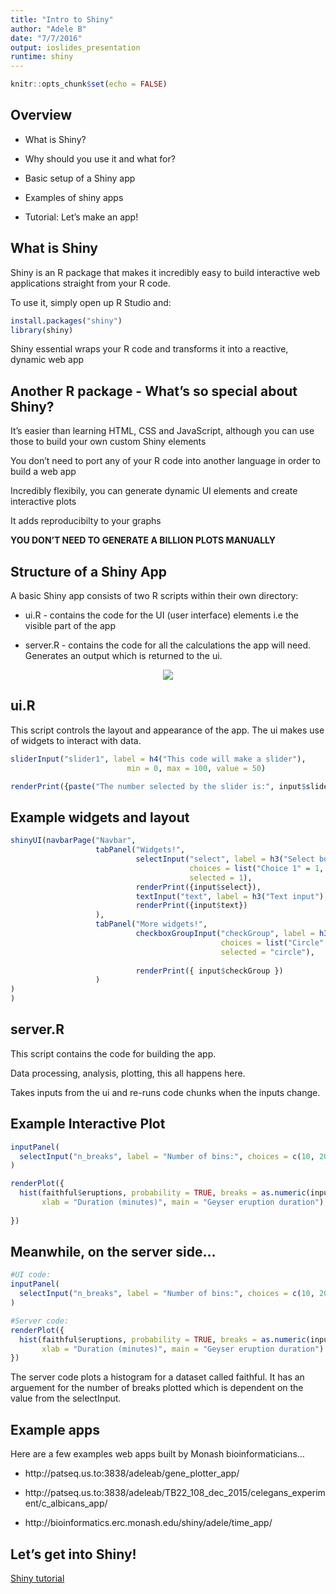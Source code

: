 ```yaml
---
title: "Intro to Shiny"
author: "Adele B"
date: "7/7/2016"
output: ioslides_presentation
runtime: shiny
---
```


```r
knitr::opts_chunk$set(echo = FALSE)
```

## Overview

* What is Shiny?

* Why should you use it and what for?

* Basic setup of a Shiny app

* Examples of shiny apps

* Tutorial: Let's make an app!

## What is Shiny

Shiny is an R package that makes it incredibly easy to build interactive web applications straight from your R code.

To use it, simply open up R Studio and:

```r
install.packages("shiny")
library(shiny)
```
Shiny essential wraps your R code and transforms it into a reactive, dynamic web app

## Another R package - What's so special about Shiny?

It's easier than learning HTML, CSS and JavaScript, although you can use those to build your own custom Shiny elements

You don't need to port any of your R code into another language in order to build a web app

Incredibly flexibily, you can generate dynamic UI elements and create interactive plots

It adds reproducibilty to your graphs

**YOU DON'T NEED TO GENERATE A BILLION PLOTS MANUALLY** 

## Structure of a Shiny App

A basic Shiny app consists of two R scripts within their own directory:

* ui.R - contains the code for the UI (user interface) elements i.e the visible part of the app 

* server.R - contains the code for all the calculations the app will need. Generates an output which is returned to the ui.

<center>![](shiny_structure.png)</center>

## ui.R

This script controls the layout and appearance of the app. The ui makes use of widgets to interact with data.

```r
sliderInput("slider1", label = h4("This code will make a slider"),
                          min = 0, max = 100, value = 50)
```
```r
renderPrint({paste("The number selected by the slider is:", input$slider1)})
```



## Example widgets and layout

```r
shinyUI(navbarPage("Navbar",
                   tabPanel("Widgets!",
                            selectInput("select", label = h3("Select box"), 
                                        choices = list("Choice 1" = 1, "Choice 2" = 2, "Choice 3" = 3), 
                                        selected = 1),
                            renderPrint({input$select}),
                            textInput("text", label = h3("Text input"), value = "Enter text..."),
                            renderPrint({input$text})
                   ),
                   tabPanel("More widgets!",
                            checkboxGroupInput("checkGroup", label = h3("Checkbox group"), 
                                               choices = list("Circle" = "circle", "Square" = "square", "Triangle" = "triangle"),
                                               selected = "circle"),
                            
                            renderPrint({ input$checkGroup })
                   )
)
)

```

## server.R

This script contains the code for building the app. 

Data processing, analysis, plotting, this all happens here.

Takes inputs from the ui and re-runs code chunks when the inputs change.


## Example Interactive Plot

```r
inputPanel(
  selectInput("n_breaks", label = "Number of bins:", choices = c(10, 20, 30, 50), selected = 20)#,
)

renderPlot({
  hist(faithful$eruptions, probability = TRUE, breaks = as.numeric(input$n_breaks),
       xlab = "Duration (minutes)", main = "Geyser eruption duration")
  
})
```

## Meanwhile, on the server side...

```r
#UI code:
inputPanel(
  selectInput("n_breaks", label = "Number of bins:", choices = c(10, 20, 30, 50), selected = 20)
)

#Server code:
renderPlot({
  hist(faithful$eruptions, probability = TRUE, breaks = as.numeric(input$n_breaks),
       xlab = "Duration (minutes)", main = "Geyser eruption duration")
})
```
The server code plots a histogram for a dataset called faithful. It has an arguement for the number of breaks plotted which is dependent on the value from the selectInput.

## Example apps
Here are a few examples web apps built by Monash bioinformaticians...

* http://patseq.us.to:3838/adeleab/gene_plotter_app/

* http://patseq.us.to:3838/adeleab/TB22_108_dec_2015/celegans_experiment/c_albicans_app/

* http://bioinformatics.erc.monash.edu/shiny/adele/time_app/

## Let's get into Shiny!

[Shiny tutorial](../topics/shiny_tutorial.html)
